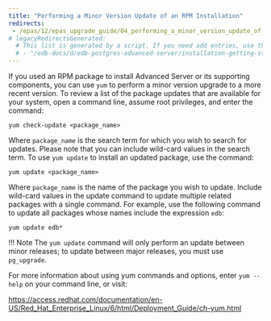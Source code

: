 ```yaml
---
title: "Performing a Minor Version Update of an RPM Installation"
redirects:
 - /epas/12/epas_upgrade_guide/04_performing_a_minor_version_update_of_an_rpm_installation/
# legacyRedirectsGenerated:
  # This list is generated by a script. If you need add entries, use the `legacyRedirects` key.
  # - "/edb-docs/d/edb-postgres-advanced-server/installation-getting-started/upgrade-guide/12/EDB_Postgres_Advanced_Server_Upgrade_Guide.1.16.html"
---
```


If you used an RPM package to install Advanced Server or its supporting components, you can use `yum` to perform a minor version upgrade to a more recent version. To review a list of the package updates that are available for your system, open a command line, assume root privileges, and enter the command:

```text
yum check-update <package_name>
```

Where `package_name` is the search term for which you wish to search for updates. Please note that you can include wild-card values in the search term. To use `yum update` to install an updated package, use the command:

```text
yum update <package_name>
```

Where `package_name` is the name of the package you wish to update. Include wild-card values in the update command to update multiple related packages with a single command. For example, use the following command to update all packages whose names include the expression `edb`:

```text
yum update edb*
```

!!! Note
    The `yum update` command will only perform an update between minor releases; to update between major releases, you must use `pg_upgrade`.

For more information about using yum commands and options, enter `yum --help` on your command line, or visit:

<https://access.redhat.com/documentation/en-US/Red_Hat_Enterprise_Linux/6/html/Deployment_Guide/ch-yum.html>
